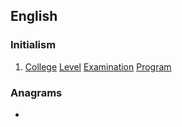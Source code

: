 ==English==
{{wikipedia}}

===Initialism===
{{rfc-header|Initialism}}
{{head|en|initialism}}

# [[college|College]] [[level|Level]] [[examination|Examination]] [[program|Program]]

===Anagrams===
* {{anagrams|en|a=celp|Pelc|plec}}